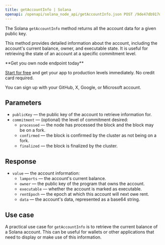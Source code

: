 ---
title: getAccountInfo | Solana
openapi: /openapi/solana_node_api/getAccountInfo.json POST /9de47db917d4f69168e3fed02217d15b
---

The Solana `getAccountInfo` method returns all the account data for a given public key.

This method provides detailed information about the account, including the account's current balance, owner, and executable state. It is useful for retrieving the state of an account at a specific commitment level.

<Check>
**Get you own node endpoint today**

[Start for free](https://console.chainstack.com/) and get your app to production levels immediately. No credit card required.

You can sign up with your GitHub, X, Google, or Microsoft account.
</Check>


## Parameters

* `publicKey` — the public key of the account to retrieve information for.
* `commitment` — (optional) the level of commitment desired:
  + `processed` — the node has processed the block and the block may be on a fork.
  + `confirmed` — the block is confirmed by the cluster as not being on a fork.
  + `finalized` — the block is finalized by the cluster.

## Response

* `value` — the account information:
  + `lamports` — the account's current balance.
  + `owner` — the public key of the program that owns the account.
  + `executable` — whether the account is marked as executable.
  + `rentEpoch` — the epoch at which this account will next owe rent.
  + `data` — the account's data, represented as a base64 string.

## Use case

A practical use case for `getAccountInfo` is to retrieve the current balance of a Solana account. This can be useful for wallets or other applications that need to display or make use of this information.
